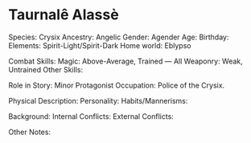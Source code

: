 # Taurnalê Alassè

Species: Crysix
Ancestry: Angelic
Gender: Agender
Age:
Birthday:
Elements: Spirit-Light/Spirit-Dark
Home world: Eblypso

Combat Skills: Magic: Above-Average, Trained — All Weaponry: Weak, Untrained
Other Skills:

Role in Story: Minor Protagonist
Occupation: Police of the Crysix.

Physical Description:
Personality:
Habits/Mannerisms:

Background:
Internal Conflicts:
External Conflicts:

Other Notes:
